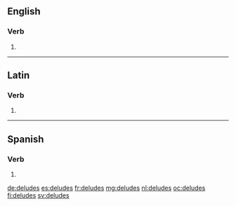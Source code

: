 ==English==

===Verb===
{{head|en|verb form}}

# {{en-third-person singular of|delude}}

----

==Latin==

===Verb===
{{la-verb-form|delūdēs}}

# {{inflection of|delūdō||2|s|futr|actv|indc|lang=la}}

----

==Spanish==

===Verb===
{{head|es|verb form}}

# {{es-verb form of|deludir|ending=-ir|mood=indicative|tense=present|number=s|person=2|formal=n}}

[[de:deludes]]
[[es:deludes]]
[[fr:deludes]]
[[mg:deludes]]
[[nl:deludes]]
[[oc:deludes]]
[[fi:deludes]]
[[sv:deludes]]